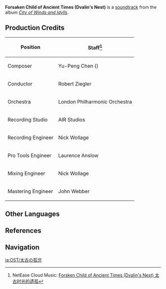 {{Soundtrack Infobox
|title          = Forsaken Child of Ancient Times
|image          = City of Winds and Idylls.png
|album          = City of Winds and Idylls
|disc           = 2
|number         = 48
|featured       =
|featured2      =
|featured3      =
|featured_disc  =
|featured_disc2 =
|featured_disc3 =
|youtube_id     = aeEkatw2Heg
|youtube_time   = 1796
|spotify_id     = 3imOpl0MBd3TvAhmw2qelF
|played_in      = Stormterror's Lair
|during         = [[Stormterror's Lair]]
|domain         =
|previous       = Forlorn Child of Archaic Winds (Dvalin's Nest)
|next           = Midday Prospects
}}
'''Forsaken Child of Ancient Times (Dvalin's Nest)''' is a [[soundtrack]] from the album ''[[City of Winds and Idylls]]''.

==Production Credits==
{| class="wikitable" style="text-align:left; height:0.5em"
! Position
! Staff<ref>NetEase Cloud Music: [https://music.163.com/#/song?id=1481390663 Forsken Child of Ancient Times (Dvalin's Nest) 太古时光的遗孤]</ref>
|-
! Composer
| Yu-Peng Chen ({{zh|陈致逸}})
|-
! Conductor
| Robert Ziegler
|-
! Orchestra
| London Philharmonic Orchestra
|-
! Recording Studio
| AIR Studios
|-
! Recording Engineer
| Nick Wollage
|-
! Pro Tools Engineer
| Laurence Anslow
|-
! Mixing Engineer
| Nick Wollage
|-
! Mastering Engineer
| John Webber
|}

==Other Languages==
{{Other Languages
|en      = Forsaken Child of Ancient Times (Dvalin's Nest)
|zhs     = 太古时光的遗孤
|zhs_rm  = Tàigǔ Shíguāng de Yígū
|zht     = 太古時光的遺孤
|zht_rm  = Tàigǔ Shíguāng de Yígū
|zh_tl   = 
|ja      = 太古の孤児
|ja_rm   = Taiko no Koji
|ja_tl   = Orphan of Acient Times
|tr      = 
|tr_tl   = 
|it      = 
|it_tl   = 
}}

==References==
{{Reflist}}

==Navigation==
{{Soundtrack Navbox|City of Winds and Idylls}}

[[ja:OST/太古の孤児]]